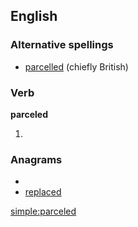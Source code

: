 ==English==

===Alternative spellings===
*[[parcelled]] (chiefly British)

===Verb===
'''parceled'''

# {{past of|[[parcel]]}}

===Anagrams===
* {{alphagram|acdeelpr}}
* [[replaced#English|replaced]]

[[simple:parceled]]